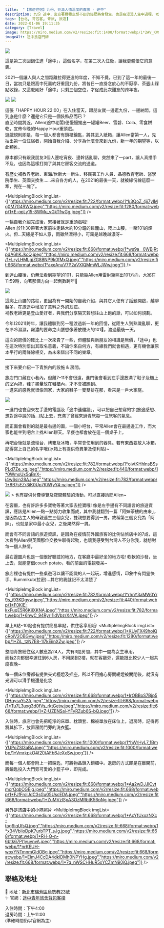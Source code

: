 ```yaml
---
title:  "【旅遊住宿】九份，充滿人情溫度的青旅 - 途中"
description: 九份 途中，寓意著種種意想不到的經歷將會發生，也是在漫漫人生中過程，老闆的人情味讓我們再度投宿度過2021的最後一天
tags: [台北, 背包客, 青旅, 旅遊]
date: 2022-01-06 19:11:35
category: [Travel]
image: https://miro.medium.com/v2/resize:fit:1400/format:webp/1*2AV_KV9jps91lSEDdJB2nw.jpeg
imageAlt: 途中旅店門牌
---
```


<img class="post-img" src="https://miro.medium.com/v2/resize:fit:1400/format:webp/1*2AV_KV9jps91lSEDdJB2nw.jpeg" />

這是第二次回鍋住進「途中」，這個名字，在第二次入住後，讓我更體悟它的意義。

2021一個讓人與人之間距離拉得更遠的年度，不知不覺，已到了這一年的最後一日，當初只是跟高中死黨約好重回九份，將昔日一直掛念於心的不厭亭、茶壺山踩點收錄，又這麼剛好「途中」只剩三個空位，才促成此次難忘的跨年夜。

<img class="post-img" src="https://miro.medium.com/v2/resize:fit:1400/format:webp/1*LqhUuZI-_vtIRqpJdHZMKw.jpeg" />


<img class="post-img" src="https://miro.medium.com/v2/resize:fit:926/format:webp/1*tOPu6e8IleufQydAMkUidg.jpeg" />

這張「HAPPY HOUR 22:00」在入住當天，跟朋友就一邊逛九份，一邊納悶，這到底是什麼？還是它只是一個裝飾品而已？<br/>
直至時間將近，Allen(途中老闆)便慢慢擺出一罐罐Beer、雪碧、Cola、零食餅乾，宣佈今晚的Happy Hour重頭戲。<br/>
遊戲規則即是，每一個人都會有鎖櫃鑰匙，將其丟入紙箱，讓Allen當第一人，先抽出第一位住宿者，開始自我介紹、分享為什麼會來到九份，新一年的期望等，以此類推。


原本都只有跟我朋友3個人邊吃宵夜、邊幹話亂聊，突然來了一part，讓人真措手不及，也因為這樣打開了與其它房客交流的通道。

有歷史補教界老師、東海/世新大一新生、移民署工作人員、品德教育老師、醫學院學生、英國交換生……來自各方的人，在2021的最後一天，就被緣份線這麼一牽，兜在一塊了。

<MultipleImgBlock imgList={["https://miro.medium.com/v2/resize:fit:722/format:webp/1*k3QoZ_4ji7ylMg0M7G4RWQ.jpeg","https://miro.medium.com/v2/resize:fit:1280/format:webp/1*E-qpLy15-8WMu_vGkTfwGg.jpeg"]} /><br/>

一輪自我介紹完成後，緊接著就是重頭戲啦!<br/>
Allen 於11:30帶著大家前往走路大約10分鐘的雞籠山，爬上山腰，一睹101的煙火。但…天總是不如人意，雨雖然漂得小，可霧是越晚越濃呀~

<MultipleImgBlock imgList={["https://miro.medium.com/v2/resize:fit:668/format:webp/1*ws9a__0WBjRtpdA6hKJkcQ.jpeg","https://miro.medium.com/v2/resize:fit:668/format:webp/1*LryLHMLgjZG8BNP9k0fMxQ.jpeg","https://miro.medium.com/v2/resize:fit:668/format:webp/1*axeAnuV7P2aVXlQMmWLJWw.jpeg"]} /><br/>

到達山腰後，仍無法看到期望的101，只能靠Allen用雷射筆照出101方向，大家在11:59時，向著那個方向一起倒數跨年🤣

<img class="post-img" src="https://miro.medium.com/v2/resize:fit:1400/format:webp/1*3MJCBptF28COUlKYN9c2nQ.jpeg" />

這爬上山腰的路程，更因為有一開始的自我介紹，與其它人便有了話題開啟，越聊越多，在旅途中增加了意料之外的友誼。<br/>
補教老師更是登山愛好者，與我們分享隔天若想往山上跑的話，可以如何規劃。

今年(2021)跨年，讓我體驗到另一種渡過新一年的回憶，從陌生人到熟識亂聊，更在冷冷濕濕，霧濃的要命之山腰想像著放煙火的101🤣，渡過最後一天。

這次的房價的確比上一次來貴了一些，但體驗與新朋友的相識是無價，「途中」也在這次特別悟出其取名意義，不論你來自何方，有緣我們就會相遇，更有機會讓原本平行的兩條線相交，為未來譜出不同的樂章。

---
接下來要介紹一下青旅內的設施 & 房間。

旅店門口藏在小巷內，但離7–11不會很遠，進門後會看到左手邊放滿了鞋子及櫃上的室內拖，鞋子盡量放在鞋櫃內，才不會被踢到。<br/>
一進來的感覺就很像回家，大家的鞋子一雙雙排在那，看來是一戶大家庭。

<img class="post-img" src="https://miro.medium.com/v2/resize:fit:1400/format:webp/1*_aqc7h6vhosIx2fhxf8JJQ.jpeg" /><br/>

一進門也會迎來左手邊的電腦及「途中連儂牆」，可以把自己想寫的字(旅途感想、想對途中說的話…)貼上去，充滿了曾經來過青旅每一位旅客的氣息。

而正面會看到的就是最右邊的圖，一個小吧台，平常Allen會在最邊邊工作，而大家也能坐到吧台上找Allen聊天。早餐也都會放在這一個桌子上。

再吧台後就是流理台、烤箱及冰箱，平常會使用到的器具。若有東西要放入冰箱，記得寫上自己的名字哦(冰箱上有提供奇異筆及便利貼)~

<MultipleImgBlock imgList={["https://miro.medium.com/v2/resize:fit:782/format:webp/1*oivtKHhlnsBSsPLd7Ze_xg.jpeg","https://miro.medium.com/v2/resize:fit:440/format:webp/1*0WmoUx5qBnX-i4w6sin28A.jpeg","https://miro.medium.com/v2/resize:fit:782/format:webp/1*8B7sEZr3iK0Up7KWfyY4-w.jpeg"]} /><br/>

<img class="post-img" src="https://miro.medium.com/v2/resize:fit:1400/format:webp/1*VZxh-hVRaS_mZflWTo2Aog.jpeg" />
> 也有提供付費導覽及夜間體驗的活動，可以直接詢問Allen~

在客廳，也有許許多多寶物等著大家去挖寶哦! 像是左手邊有不同語言的旅遊資訊，應該是Allen一點一點努力收集而成，其中我就翻到一篇「阿妹茶樓的由來」，是因為店主人的母親連生三個女兒，雙親想要得到一男，故稱第三個女兒為「阿妹」，也就是家中最小女兒，之後果然得一男。

而會有不同言語的旅遊資訊，是因為在疫情前外國旅客的比例佔旅店中的7成，這次看到Allen與英國那位交換生聊得起勁，也讓我感受到台灣人不分你我，就想對每一個人熱情。

最右邊圖片也是一個很好聯誼的地方，在客廳中最好坐的地方啦! 軟軟的沙發，坐上去，就能當個couch potato，看的前面的電視發呆~

旅店裡也有提供一些桌遊可以讓不認識的人一起玩，增進感情，印象中有閃靈快手、Rummikub(拉密)…其它的我就記不太清楚了


<MultipleImgBlock imgList={["https://miro.medium.com/v2/resize:fit:782/format:webp/1*rhnY3aMW0Yr9s_i93KDgyw.jpeg","https://miro.medium.com/v2/resize:fit:440/format:webp/1*F0KlE-kxFuqE5R6KilXKNA.jpeg","https://miro.medium.com/v2/resize:fit:782/format:webp/1*6hwC_94Ryrl1ldVbzrX4VA.jpeg"]} /><br/>


早上8點~10點也有提供簡易早點，供住客享用哦!
<MultipleImgBlock imgList={["https://miro.medium.com/v2/resize:fit:722/format:webp/1*KUyFX49hoiQoRoiV2OBGvw.jpeg","https://miro.medium.com/v2/resize:fit:1280/format:webp/1*ZiL_tzN7E8-1l7kEiinXZw.jpeg"]} /><br/>

整間青旅總住宿人數應為24人，共有3間房間，其中一間為女生專用。<br/>
而我2次都很幸運住到6人房，不用爬到2樓，就在客廳旁，還能跟比較少人一起共度夜晚~

每一個床位旁都有提供夾式檯燈及插座，所以不用擔心房間總燈被關閉後，就沒有光源可以滑手機還是化妝

<MultipleImgBlock imgList={["https://miro.medium.com/v2/resize:fit:668/format:webp/1*IrOBBoS7Bjp5DHqysoYs2A.jpeg","https://miro.medium.com/v2/resize:fit:668/format:webp/1*Tu7L3uxg3d0fVs_rktGetw.jpeg","https://miro.medium.com/v2/resize:fit:668/format:webp/1*Z-UZENSal-YFyRZub6S-bQ.jpeg"]} /><br/>

入住時，旅店也會先把乾淨的床單、枕頭套、棉被單放在床位上，退房時，記得再將其拆下，放置房間門旁的洗衣籃。

<MultipleImgBlock imgList={["https://miro.medium.com/v2/resize:fit:1000/format:webp/1*hWrHyL7_1BmYUPoZSI3aBA.jpeg","https://miro.medium.com/v2/resize:fit:1000/format:webp/1*VmrkpkO4f20tAFb6JeXxSw.jpeg"]} /><br/>

而每一個人都會附上一把錀匙，可將物品鎖入鎖櫃中。退房的方式即是在離開前，將鑰匙投入大門旁可愛的小籃子中，即完成。

<MultipleImgBlock imgList={["https://miro.medium.com/v2/resize:fit:668/format:webp/1*Aa2wDJJlCvtmcrQqbOGEig.jpeg","https://miro.medium.com/v2/resize:fit:668/format:webp/1*FJfFrolJdC3sGu05UscEDA.jpeg","https://miro.medium.com/v2/resize:fit:668/format:webp/1*ZuMVzISpA3OzMRbtK56pNg.jpeg"]} /><br/>

另外是旅店中的小隅照片
<MultipleImgBlock imgList={["https://miro.medium.com/v2/resize:fit:668/format:webp/1*AcYfUxozNXc-tog9iqUfsQ.jpeg","https://miro.medium.com/v2/resize:fit:668/format:webp/1*x34VblioDpK7urbTPT_sJg.jpeg","https://miro.medium.com/v2/resize:fit:668/format:webp/1*RH-Q-n-6btk67PI1yuvnvA.jpeg","https://miro.medium.com/v2/resize:fit:668/format:webp/1*nrKEUH-woxYNTmnmGIdOBg.jpeg","https://miro.medium.com/v2/resize:fit:668/format:webp/1*ElmJ4CcDA4dklDMh0NPYHg.jpeg","https://miro.medium.com/v2/resize:fit:668/format:webp/1*7q_nWSCHHuR5xYCZmN90jQ.jpeg"]} />

## 聯絡及地址
📍 地址：[新北市瑞芳區烏勢巷23號](https://maps.app.goo.gl/mq6DshcMr9YEYaWn6)<br/>
✨ 官網：[途中青年旅舍背包客棧](https://www.onmywayhostel.com/)

入住時間：下午4:00<br/>
退房時間：上午11:00<br/>
(準確時間仍以官網為主)

